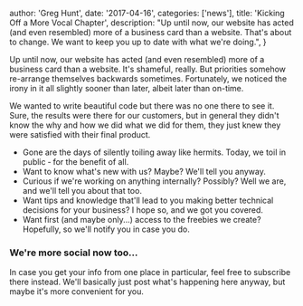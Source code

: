
  author: 'Greg Hunt',
  date: '2017-04-16',
  categories: ['news'],
  title: 'Kicking Off a More Vocal Chapter',
  description:
    "Up until now, our website has acted (and even resembled) more of a business card than a website. That's about to change. We want to keep you up to date with what we're doing.",
}


Up until now, our website has acted (and even resembled) more of a business card than a website. It's shameful, really. But priorities somehow re-arrange themselves backwards sometimes. Fortunately, we noticed the irony in it all slightly sooner than later, albeit later than on-time.

We wanted to write beautiful code but there was no one there to see it. Sure, the results were there for our customers, but in general they didn't know the why and how we did what we did for them, they just knew they were satisfied with their final product.

- Gone are the days of silently toiling away like hermits. Today, we toil in public &dash; for the benefit of all.
- Want to know what's new with us? Maybe? We'll tell you anyway.
- Curious if we're working on anything internally? Possibly? Well we are, and we'll tell you about that too.
- Want tips and knowledge that'll lead to you making better technical decisions for your business? I hope so, and we got you covered.
- Want first (and maybe only...) access to the freebies we create? Hopefully, so we'll notify you in case you do.

### We're more social now too...

In case you get your info from one place in particular, feel free to subscribe there instead. We'll basically just post what's happening here anyway, but maybe it's more convenient for you.

<SocialList />
